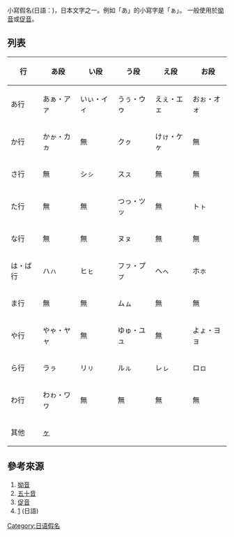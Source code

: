 
{{日语五十音}}
小寫假名(日語：{{jp|j={{lang|ja|{{Lang|ja|{{Ruby|捨|す}}}}て{{Lang|ja|{{Ruby|仮名|がな}}}}}}|hg=すてがな|rm=Sutegana}})，日本文字之一。例如「あ」的小寫字是「ぁ」。
一般使用於[[拗音|拗音]]或[[促音|促音]]。

==列表==
{| class="wikitable"
! 行 !! あ段 !! い段 !! う段 !! え段 !! お段
|-
| あ行 || あぁ・アァ || いぃ・イィ || うぅ・ウゥ||えぇ・エェ||おぉ・オォ
|-
| か行 ||かゕ・カヵ ||無 ||クㇰ||けゖ・ケヶ||無
|-
| さ行 ||無 ||シㇱ||スㇲ||無||無
|-
| た行 ||無 ||無||つっ・ツッ||無||トㇳ
|-
| な行 ||無 ||無||ヌㇴ||無||無
|-
| は・ぱ行 ||ハㇵ||ヒㇶ||フㇷ・プㇷ゚||ヘㇸ||ホㇹ
|-
| ま行 ||無 ||無||ムㇺ||無||無
|-
| や行 ||やゃ・ヤャ ||無||ゆゅ・ユュ||無||よょ・ヨョ
|-
| ら行 ||ラㇻ||リㇼ||ルㇽ||レㇾ||ロㇿ
|-
| わ行 ||わゎ・ワヮ ||無||無||無||無
|-
| 其他 ||[[ヶ|ヶ]] 
|}

==參考來源==

#[[拗音|拗音]]
#[[五十音|五十音]]
#[[促音|促音]]
#[https://ja.wikipedia.org/wiki/%E6%8D%A8%E3%81%A6%E4%BB%AE%E5%90%8D] {{Wayback|url=https://ja.wikipedia.org/wiki/%E6%8D%A8%E3%81%A6%E4%BB%AE%E5%90%8D |date=20201112020831 }}(日語)

{{asbox|image=Stub W.svg|subject=}}
{{Lang-stub}}

[[Category:日语假名|Category:日语假名]]